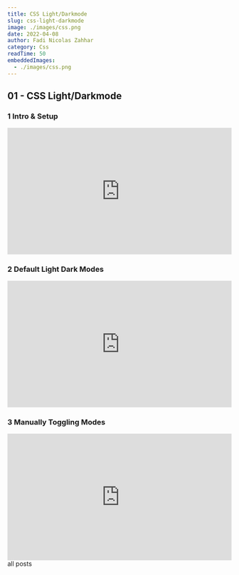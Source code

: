 ```yaml
---
title: CSS Light/Darkmode
slug: css-light-darkmode
image: ./images/css.png
date: 2022-04-08
author: Fadi Nicolas Zahhar
category: Css
readTime: 50
embeddedImages:
  - ./images/css.png
---
```



<GatsbyImage
  image={getImage(props.embeddedImages[0])}
  alt="random stuff"
  className="first-inline-img"
/>

## 01 - CSS Light/Darkmode

### 1 Intro & Setup

<div style="padding:56.25% 0 0 0;position:relative;">
  <iframe
    src="https://player.vimeo.com/video/697063328?h=2c784ad47c&amp;badge=0&amp;autopause=0&amp;player_id=0&amp;app_id=58479"
    frameborder="0"
    allow="autoplay; fullscreen; picture-in-picture"
    allowfullscreen
    style="position:absolute;top:0;left:0;width:100%;height:100%;"
    title="1 - Light &amp;amp; Dark Mode with CSS Variables #1 - Intro &amp;amp; Setup"
  ></iframe>
</div>
<script src="https://player.vimeo.com/api/player.js"></script>

### 2 Default Light Dark Modes

<div style="padding:56.25% 0 0 0;position:relative;">
  <iframe
    src="https://player.vimeo.com/video/697063509?h=33df479c2d&amp;badge=0&amp;autopause=0&amp;player_id=0&amp;app_id=58479"
    frameborder="0"
    allow="autoplay; fullscreen; picture-in-picture"
    allowfullscreen
    style="position:absolute;top:0;left:0;width:100%;height:100%;"
    title="2 - Light &amp;amp; Dark Mode with CSS Variables #2 - Default Light Dark Modes"
  ></iframe>
</div>
<script src="https://player.vimeo.com/api/player.js"></script>

### 3 Manually Toggling Modes

<div style="padding:56.25% 0 0 0;position:relative;">
  <iframe
    src="https://player.vimeo.com/video/697063571?h=846623054f&amp;badge=0&amp;autopause=0&amp;player_id=0&amp;app_id=58479"
    frameborder="0"
    allow="autoplay; fullscreen; picture-in-picture"
    allowfullscreen
    style="position:absolute;top:0;left:0;width:100%;height:100%;"
    title="3 - Light &amp;amp; Dark Mode with CSS Variables #3 - Manually Toggling Modes"
  ></iframe>
</div>
<script src="https://player.vimeo.com/api/player.js"></script>

<Link to="/posts" className="btn center-btn">
  all posts
</Link>
